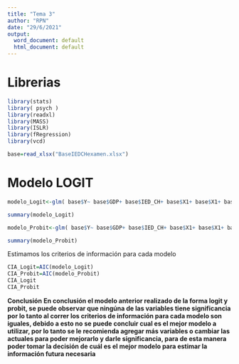 ```yaml
---
title: "Tema 3"
author: "RPN"
date: "29/6/2021"
output:
  word_document: default
  html_document: default
---
```


# Librerias


```r

library(stats)
library( psych )
library(readxl)
library(MASS)
library(ISLR)
library(fRegression)
library(vcd)

```

```r
base=read_xlsx("BaseIEDCHexamen.xlsx")
```


# Modelo LOGIT




```r
modelo_Logit<-glm( base$Y~ base$GDP+ base$IED_CH+ base$X1+ base$X1+ base$X2+ base$X3+ base$X4+ base$X5+ base$X5+ base$X6+ base$X7+ base$X8, data =base , family = binomial(link = "logit"))

summary(modelo_Logit)
```


```r
modelo_Probit<-glm( base$Y~ base$GDP+ base$IED_CH+ base$X1+ base$X1+ base$X2+ base$X3+ base$X4+ base$X5+ base$X5+ base$X6+ base$X7+ base$X8, data =base , family = binomial(link = "probit"))

summary(modelo_Probit)
```


Estimamos los criterios de información para cada modelo


```r
CIA_Logit=AIC(modelo_Logit)
CIA_Probit=AIC(modelo_Probit)
CIA_Logit
CIA_Probit
```

**Conclusión**
**En conclusión el modelo anterior realizado de la forma logit y probit, se puede observar que ningúna de las variables tiene significancia por lo tanto al correr los criterios de información para cada modelo son iguales, debido a esto no se puede concluir cual es el mejor modelo a utilizar, por lo tanto se le recomienda agregar más variables o cambiar las actuales para poder mejorarlo y darle significancia, para de esta manera poder tomar la decisión de cuál es el mejor modelo para estimar la información futura necesaria**






